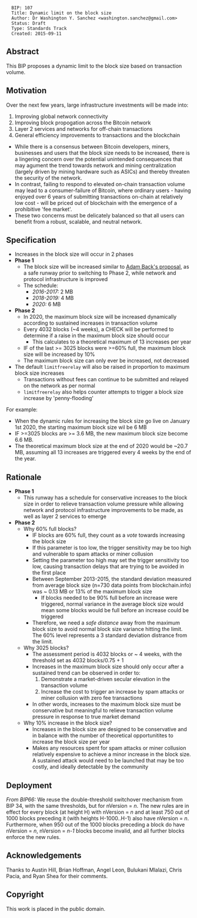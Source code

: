 <pre>
  BIP: 107
  Title: Dynamic limit on the block size
  Author: Dr Washington Y. Sanchez <washington.sanchez@gmail.com>
  Status: Draft
  Type: Standards Track
  Created: 2015-09-11
</pre>

==Abstract==

This BIP proposes a dynamic limit to the block size based on transaction volume.

==Motivation==

Over the next few years, large infrastructure investments will be made into:

# Improving global network connectivity
# Improving block propogation across the Bitcoin network
# Layer 2 services and networks for off-chain transactions
# General efficiency improvements to transactions and the blockchain

* While there is a consensus between Bitcoin developers, miners, businesses and users that the block size needs to be increased, there is a lingering concern over the potential unintended consequences that may agument the trend towards network and mining centralization (largely driven by mining hardware such as ASICs) and thereby threaten the security of the network. 
* In contrast, failing to respond to elevated on-chain transaction volume may lead to a consumer-failure of Bitcoin, where ordinary users - having enjoyed over 6 years of submitting transactions on-chain at relatively low cost - will be priced out of blockchain with the emergence of a prohibitive 'fee market'.
* These two concerns must be delicately balanced so that all users can benefit from a robust, scalable, and neutral network.

==Specification==

* Increases in the block size will occur in 2 phases
* '''Phase 1'''
** The block size will be increased similar to [[https://twitter.com/adam3us/status/636410827969421312|Adam Back's proposal]], as a safe runway prior to switching to Phase 2, while network and protocol infrastructure is improved
** The schedule:
*** ''2016-2017:'' 2 MB
*** ''2018-2019:'' 4 MB
*** ''2020:'' 6 MB
* '''Phase 2'''
** In 2020, the maximum block size will be increased dynamically according to sustained increases in transaction volume
** Every 4032 blocks (~4 weeks), a CHECK will be performed to determine if a raise in the maximum block size should occur
*** This calculates to a theoretical maximum of 13 increases per year 
** IF of the last >= 3025 blocks were >=60% full, the maximum block size will be increased by 10%
** The maximum block size can only ever be increased, not decreased
* The default <code>limitfreerelay</code> will also be raised in proportion to maximum block size increases
** Transactions without fees can continue to be submitted and relayed on the network as per normal
** <code>limitfreerelay</code> also helps counter attempts to trigger a block size increase by 'penny-flooding'

For example:
* When the dynamic rules for increasing the block size go live on January 1st 2020, the starting maximum block size wil be 6 MB
* IF >=3025 blocks are >= 3.6 MB, the new maximum block size become 6.6 MB. 
* The theoretical maximum block size at the end of 2020 would be ~20.7 MB, assuming all 13 increases are triggered every 4 weeks by the end of the year. 

==Rationale==

* '''Phase 1'''
** This runway has a schedule for conservative increases to the block size in order to relieve transaction volume pressure while allowing network and protocol infrastructure improvements to be made, as well as layer 2 services to emerge
* '''Phase 2'''
** Why 60% full blocks?
*** IF blocks are 60% full, they count as a ''vote'' towards increasing the block size
*** If this parameter is too low, the trigger sensitivity may be too high and vulnerable to spam attacks or miner collusion
*** Setting the parameter too high may set the trigger sensitivity too low, causing transaction delays that are trying to be avoided in the first place
*** Between September 2013-2015, the standard deviation measured from average block size (n=730 data points from blockchain.info) was ~ 0.13 MB or 13% of the maximum block size
**** If blocks needed to be 90% full before an increase were triggered, normal variance in the average block size would mean some blocks would be full before an increase could be triggered
*** Therefore, we need a ''safe distance'' away from the maximum block size to avoid normal block size variance hitting the limit. The 60% level represents a 3 standard deviation distrance from the limit. 
** Why 3025 blocks?
*** The assessment period is 4032 blocks or ~ 4 weeks, with the threshold set as 4032 blocks/0.75 + 1
*** Increases in the maximum block size should only occur after a sustained trend can be observed in order to:
***# Demonstrate a market-driven secular elevation in the transaction volume
***# Increase the cost to trigger an increase by spam attacks or miner collusion with zero fee transactions   
*** In other words, increases to the maximum block size must be conservative but meaningful to relieve transaction volume pressure in response to true market demand
** Why 10% increase in the block size?
*** Increases in the block size are designed to be conservative and in balance with the number of theoretical opportunitites to increase the block size per year
*** Makes any resources spent for spam attacks or miner collusion relatively expensive to achieve a minor increase in the block size. A sustained attack would need to be launched that may be too costly, and ideally detectable by the community 

==Deployment==
''From BIP66:''
We reuse the double-threshold switchover mechanism from BIP 34, with the same thresholds, but for nVersion = ''n''. The new rules are in effect for every block (at height H) with nVersion = ''n'' and at least 750 out of 1000 blocks preceding it (with heights H-1000..H-1) also have nVersion = ''n''. Furthermore, when 950 out of the 1000 blocks preceding a block do have nVersion = ''n'', nVersion = ''n-1'' blocks become invalid, and all further blocks enforce the new rules.

==Acknowledgements==

Thanks to Austin Hill, Brian Hoffman, Angel Leon, Bulukani Mlalazi, Chris Pacia, and Ryan Shea for their comments.

==Copyright==

This work is placed in the public domain.
